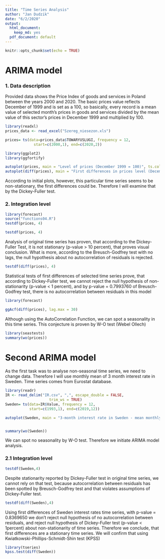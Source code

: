 ```yaml
---
title: "Time Series Analysis"
author: "Jan Dudzik"
date: "6/2/2020"
output:
  html_document:
    keep_md: yes
  pdf_document: default
---
```


```r
knitr::opts_chunk$set(echo = TRUE)
```

# ARIMA model

### 1. Data description
Provided data shows the Price Index of goods and services in Poland between the years 2000 and 2020. The basic prices value reflects December of 1999 and is set as a 100, so basically, every record is a mean value of selected month’s prices in goods and services divided by the mean value of this sector’s prices in December 1999 and multiplied by 100.


```r
library(readxl)
prices_data <- read_excel("Szereg_niesezon.xls")

prices= ts(data=prices_data$TOWARYUSLUGI, frequency = 12,             
             start=c(2000,1), end=c(2020,2)) 


```

```r
library(ggplot2)
library(ggfortify)

autoplot(prices, main = "Level of prices (December 1999 = 100)", ts.colour = 'red',xlab="Year", ylab="Prices level", lty=3)
autoplot(diff(prices), main = "First differences in prices level (December 1999 = 100)", ts.colour = 'blue',xlab="Year", ylab="Difference of price level", lty=3)

```

According to initial plots, however, this particular time series seems to be non-stationary, the first differences could be. Therefore I will examine that by the Dickey-Fuller test.

### 2. Integration level
```r
library(forecast)
source("functions04.R")
testdf(prices, 4)

``` 
```r

testdf(prices, 4)

``` 

Analysis of original time series has proven, that according to the Dickey-Fuller Test, it is not stationary (p-value > 10 percent), that proves visual conclusion. What is more, according to the Breusch-Godfrey test with no lags, the null hypothesis about no autocorrelation of residuals is rejected.
```r
testdf(diff(prices), 4)

``` 

Statistical tests of first differences of selected time series prove, that according to Dickey-Fuller test, we cannot reject the null hypothesis of non-stationarity (p-value < 1 percent), and by p-value = 0.7993760 of Breusch-Godfrey test, there is no autocorrelation between residuals in this model

```r
library(forecast)

``` 
```r

ggAcf(diff(prices), lag.max = 30)

``` 

Although using the AutoCorrelation Function, we can spot a seasonality in this time series. This conjecture is proven by W-O test (Webel Ollech)

```r

library(seastests)
summary(wo(prices))
``` 

# Second ARIMA model

As the first task was to analyse non-seasonal time series, we need to change data. Therefore I will use monthly mean of 3 month interest rate in Sweden. Time series comes from Eurostat database.


```r

library(readr)
IR <- read_delim("IR.csv", ",", escape_double = FALSE, 
                    trim_ws = TRUE)
Sweden= ts(data=IR$Value, frequency = 12,             
           start=c(1993,1), end=c(2019,12)) 


```
```r

autoplot(Sweden, main = "3-month interest rate in Sweden - mean monthly value", xlab="Year", ylab="Interest rate", lty=1)


summary(wo(Sweden))

``` 

We can spot no seasonality by W-O test. Therefore we initiate ARIMA model analysis.

### 2.1 Integration level

```r
testdf(Sweden,4)
``` 

Despite stationarity reported by Dickey-Fuller test in original time series, we cannot rely on that test, because autocorrelation between residuals has been spotted by Breusch-Godfrey test and that violates assumptions of Dickey-Fuller test.

```r
testdf(diff(Sweden),4)
``` 

Using first differences of Sweden interest rates time series, with p-value = 0.8369650 we don't reject null hypothesis of no autocorrelation between residuals, and reject null hypothesis of Dickey-Fuller test (p-value < 1percent) about non-stationarity of time series. Therefore we conclude, that first differences are a stationary time series. We will confirm that using Kwiatkowski-Phillips-Schmidt-Shin test (KPSS)

```r
library(tseries)
kpss.test(diff(Sweden))
``` 

